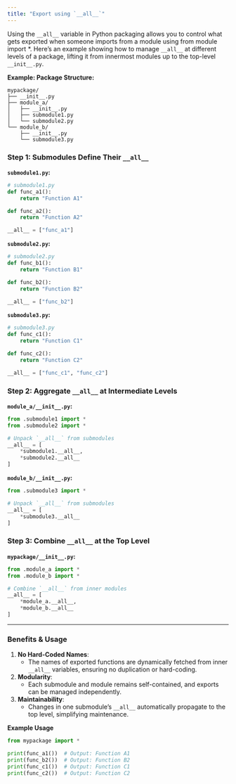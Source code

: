 ```yaml
---
title: "Export using `__all__`"
---
```



Using the `__all__` variable in Python packaging allows you to control what gets exported when someone imports from a module using from module import *. Here's an example showing how to manage `__all__` at different levels of a package, lifting it from innermost modules up to the top-level `__init__.py`.


**Example: Package Structure:**

```
mypackage/
├── __init__.py
├── module_a/
│   ├── __init__.py
│   ├── submodule1.py
│   └── submodule2.py
└── module_b/
    ├── __init__.py
    └── submodule3.py
```


### Step 1: Submodules Define Their `__all__`

**`submodule1.py`:**

```python
# submodule1.py
def func_a1():
    return "Function A1"

def func_a2():
    return "Function A2"

__all__ = ["func_a1"]
```

**`submodule2.py`:**

```python
# submodule2.py
def func_b1():
    return "Function B1"

def func_b2():
    return "Function B2"

__all__ = ["func_b2"]
```

**`submodule3.py`:**

```python
# submodule3.py
def func_c1():
    return "Function C1"

def func_c2():
    return "Function C2"

__all__ = ["func_c1", "func_c2"]
```


### Step 2: Aggregate `__all__` at Intermediate Levels

**`module_a/__init__.py`:**

```python
from .submodule1 import *
from .submodule2 import *

# Unpack `__all__` from submodules
__all__ = [
    *submodule1.__all__,
    *submodule2.__all__
]
```

**`module_b/__init__.py`:**

```python
from .submodule3 import *

# Unpack `__all__` from submodules
__all__ = [
    *submodule3.__all__
]
```


### Step 3: Combine `__all__` at the Top Level


**`mypackage/__init__.py`:**

```python
from .module_a import *
from .module_b import *

# Combine `__all__` from inner modules
__all__ = [
    *module_a.__all__,
    *module_b.__all__
]
```

---

### Benefits & Usage


1. **No Hard-Coded Names**:
   - The names of exported functions are dynamically fetched from inner `__all__` variables, ensuring no duplication or hard-coding.

2. **Modularity**:
   - Each submodule and module remains self-contained, and exports can be managed independently.

3. **Maintainability**:
   - Changes in one submodule’s `__all__` automatically propagate to the top level, simplifying maintenance.


**Example Usage**

```python
from mypackage import *

print(func_a1())  # Output: Function A1
print(func_b2())  # Output: Function B2
print(func_c1())  # Output: Function C1
print(func_c2())  # Output: Function C2
```
